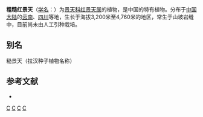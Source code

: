 {{Speciesbox 
| genus = Rhodiola
| species = scabrida
| authority = (Franch.) [[傅书遐|S. H. Fu]]
}}

'''粗糙红景天'''（[[学名|学名]]：{{lang|la|''Rhodiola scabrida''}}）为[[景天科|景天科]][[红景天属|红景天属]]的植物，是中国的特有植物。分布于[[中国大陆|中国大陆]]的[[云南|云南]]、[[四川|四川]]等地，生长于海拔3,200米至4,760米的地区，常生于山坡岩缝中，目前尚未由人工引种栽培。

== 别名 ==
糙景天（拉汉种子植物名称）

== 参考文献 ==
<div class="references-small">
* {{cite web| url =http://www.bioinfo.cn/db05/KmzwSpecies.php?action=view&id=5755| title =粗糙红景天| work =《中国高等植物数据库全库》| publisher =中国科学院微生物研究所| author =昆明植物研究所| accessdate =2009-02-25| deadurl =yes| archiveurl =https://web.archive.org/web/20160305004358/http://www.bioinfo.cn/db05/KmzwSpecies.php?action=view&id=5755| archivedate =2016-03-05}}
</div>
{{Taxonbar|from=Q15232035}}

{{DEFAULTSORT:Rhodiola scabrida}}
[[Category:红景天属|C]]
[[Category:中國特有植物|C]]
[[Category:云南植物|C]]
[[Category:四川植物|C]]